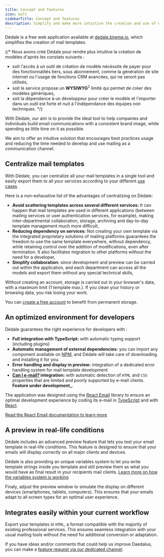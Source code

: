 ```yaml
---
title: Concept and features
icon: bolt
sidebarTitle: Concept and features
description: Simplify and make more intuitive the creation and use of e-mail templates
---
```


Dédale is a free web application available at [dedale.bireme.io](https://dedale.bireme.io), which simplifies the creation of mail templates.

{/* Nous avons créé Dédale pour rendre plus intuitive la création de modèles d'après les constats suivants :
- soit l'accès à un outil de création de modèle nécéssite de payer pour des fonctionnalités tiers, sous abonnement, comme la génération de site internet ou l'usage de fonctions CRM avancées, qui ne seront pas utilisés,
- soit le service propose un **WYSIWYG**<sup>2</sup> limité qui permet de créer des modèles génériques,
- soit la dépendance à un développeur pour créer le modèle et l'importer dans un outil est forte et nuit à l'indépendance des équipes non techniques. */}

With Dédale, our aim is to provide the ideal tool to help companies and individuals build email communications with a consistent brand image, while spending as little time on it as possible.

We aim to offer an intuitive solution that encourages best practices usage and reducing the time needed to develop and use mailing as a communication channel.

## Centralize mail templates

With Dédale, you can centralize all your mail templates in a single tool and easily export them to all your services according to your different [use cases](/dedale/usages/e-mailing.mdx).

Here is a non-exhaustive list of the advantages of centralizing on Dédale:
- **Avoid scattering templates across several different services:** It can happen that mail templates are used in different applications (between mailing services or user authentication services, for example), making inter-departmental collaboration, storage, archiving and day-to-day template management much more difficult,
- **Reducing dependency on services:** Not creating your own template via the integrated proprietary solutions of mailing platforms guarantees the freedom to use the same template everywhere, without dependency, while retaining control over the addition of modifications, even after termination. It also facilitates migration to other platforms without the need for a developer,
- **Simplify collaboration:** since development and preview can be carried out within the application, and each department can access all the models and export them without any special technical skills,

<Warning>

Without creating an account, storage is carried out in your browser's data, with a maximum limit (1 template max.). If you clean your history or browsing data, you risk losing your work.

You can [create a free account](https://bireme.io) to benefit from permanent storage.

</Warning>

## An optimized environment for developers

Dédale guarantees the right experience for developers with :
- **Full integration with TypeScript:** with automatic typing support (including plugins)
- **Automatic management of external dependencies:** you can import any component available on [NPM](https://www.npmjs.com/), and Dédale will take care of downloading and installing it for you.
- **Error handling and display in preview:** integration of a dedicated error handling system for mail template development
- **[Can I e-mail?](https://www.canie-mail.com/) integration:** with automatic detection of `HTML` and `CSS` properties that are limited and poorly supported by e-mail clients. **Feature under development_**.

<Info>

The application was designed using the [React Email](https://react.email/) library to ensure an optimal development experience by coding its e-mail in [TypeScript](https://www.typescriptlang.org/) and with [React](https://react.dev/).

[Read the React Email documentation to learn more](https://react.e-mail/docs/introduction)

</Info>

## A preview in real-life conditions

Dédale includes an advanced preview feature that lets you test your email template in real-life conditions. This feature is designed to ensure that your emails will display correctly on all major clients and devices.

Dédale is also providing an unique variables system to let you write template strings inside you template and still preview them as what you would have as final result in your recipients mail clients. [Learn more on how the variables system is working](/dedale/getting-started/variables)

Finaly, adjust the preview window to simulate the display on different devices (smartphones, tablets, computers). This ensures that your emails adapt to all screen types for an optimal user experience.

## Integrates easily within your current workflow

Export your templates in `HTML`, a format compatible with the majority of existing professional services. This ensures seamless integration with your usual mailing tools without the need for additional conversion or adaptation.

If you have ideas and/or comments that could help us improve Daedalus, you can make a [feature request via our dedicated channel](https://github.com/orgs/bireme-lab/discussions/new?category=ideas).
